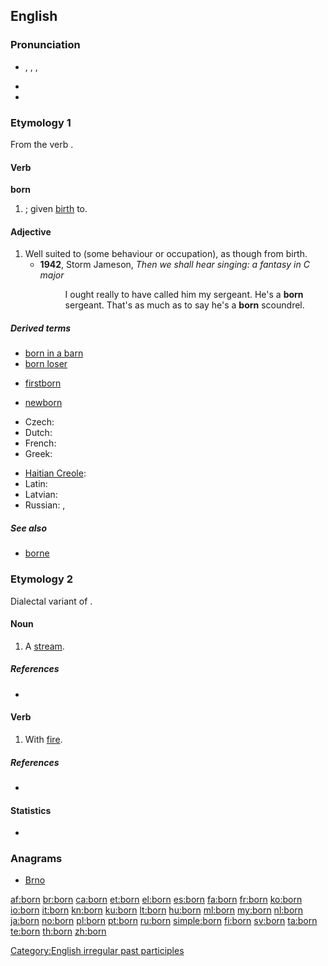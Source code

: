 {{also|Born|börn|børn}}
==English==
{{wikipedia}}

===Pronunciation===
* {{IPA|/ˈbɔː(r)n/}}, {{IPAchar|/bɔən/}}, {{IPAchar|/bɔəɹn/}}, {{SAMPA|/"bo:(r)n/}}
* {{audio|en-us-born.ogg|Audio (US)}}
* {{rhymes|ɔː(r)n}}

===Etymology 1===
From the verb {{term|bear|to bear}}.

====Verb====
'''born'''

# {{past participle of|[[bear]]|nodot=1}}; given [[birth]] to.

====Adjective====
{{en-adj|-}}

# Well suited to (some behaviour or occupation), as though from birth.
#* '''1942''', Storm Jameson, ''Then we shall hear singing: a fantasy in C major''
#*: I ought really to have called him my sergeant. He's a '''born''' sergeant. That's as much as to say he's a '''born''' scoundrel.

=====Derived terms=====
{{rel-top3|Terms derived from "born"}}
* [[born in a barn]]
* [[born loser]]
{{rel-mid3}}
* [[firstborn]]
{{rel-mid3}}
* [[newborn]]
{{rel-bottom}}

{{trans-top|Translations for ''be born''}}
* Czech: {{t|cs|narodit se}}
* Dutch: {{t|nl|geboren}}
* French: {{t+|fr|naître}}
* Greek: {{t|el|γεννιέμαι|tr=genniemai}}
{{trans-mid}}
* [[Haitian Creole]]: {{tø|ht|fèt}}
* Latin: {{t|la|nascor}}
* Latvian: {{t|lv|gimti}}
* Russian: {{qualifier|be born}} {{t|ru|родиться|tr=rodít'sja|sc=Cyrl}}, {{qualifier|born}} {{t|ru|рождённый|tr=roždjónnyj|sc=Cyrl}}
{{trans-bottom}}

=====See also=====
* [[borne]]

===Etymology 2===
Dialectal variant of {{term|burn}}.

====Noun====
{{en-noun}}

# {{Geordie}} {{alternative spelling of|[[burn]]}} A [[stream]].

=====References=====
* {{R:New Geordie Dictionary 1987}}

====Verb====
{{en-verb|borns|bornin|bornt|bornt}}

# {{Geordie}} {{alternative spelling of|[[burn]]}} With [[fire]].

=====References=====
* {{R:Dobson & Irwin Newcastle 1970}}

====Statistics====
* {{rank|William|remain|covered|717|born|somewhat|figure|goes}}

===Anagrams===
* [[Brno#English|Brno]]

[[Category:English irregular past participles]]

[[af:born]]
[[br:born]]
[[ca:born]]
[[et:born]]
[[el:born]]
[[es:born]]
[[fa:born]]
[[fr:born]]
[[ko:born]]
[[io:born]]
[[it:born]]
[[kn:born]]
[[ku:born]]
[[lt:born]]
[[hu:born]]
[[ml:born]]
[[my:born]]
[[nl:born]]
[[ja:born]]
[[no:born]]
[[pl:born]]
[[pt:born]]
[[ru:born]]
[[simple:born]]
[[fi:born]]
[[sv:born]]
[[ta:born]]
[[te:born]]
[[th:born]]
[[zh:born]]